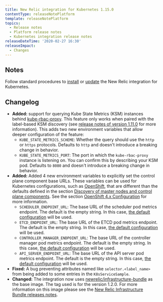 ```yaml
---
title: New Relic integration for Kubernetes 1.15.0
contentType: releaseNotePlatform
template: releaseNotePlatform
topics:
  - Release notes
  - Platform release notes
  - Kubernetes integration release notes
releaseDateTime: '2020-02-27 16:30'
releaseImpact:
  - Changes
---
```


## Notes

Follow standard procedures to [install](/docs/integrations/host-integrations/host-integrations-list/kubernetes-monitoring-integration#install) or [update](/docs/integrations/host-integrations/host-integrations-list/kubernetes-monitoring-integration#update) the New Relic integration for Kubernetes.

## Changelog

* **Added:** support for querying Kube State Metrics (KSM) instances behind [kube-rbac-proxy](https://github.com/brancz/kube-rbac-proxy). This feature only works when paired with the label-based KSM discovery (see [release notes of version 1.11.0](https://docs.newrelic.com/docs/release-notes/platform-release-notes/host-integrations-release-notes#h2-new-relic-integration-for-kubernetes-1110) for more information). This adds two new environment variables that allow deeper configuration of the feature:
  * `KUBE_STATE_METRICS_SCHEME`: Whether the query should use the `http` or `https` protocols. Defaults to `http` and doesn't introduce a breaking change in behavior.
  * `KUBE_STATE_METRICS_PORT`: The port in which the `kube-rbac-proxy` instance is listening on. You can confirm this by describing your KSM pod. Defaults to `8080` and doesn't introduce a breaking change in behavior.
* **Added:** Added 4 new environment variables to explicitly set the control plane component base URLs​. These variables can be used for Kubernetes configurations, such as [OpenShift](http://learn.openshift.com/?extIdCarryOver=true&sc_cid=701f2000001OH7iAAG), that are different than the defaults defined in the section [Discovery of master nodes and control plane components](https://docs.newrelic.com/docs/integrations/kubernetes-integration/installation/configure-control-plane-monitoring#discover-nodes-components). See the section [OpenShift 4.x Configuration](https://docs.newrelic.com/docs/integrations/kubernetes-integration/installation/configure-control-plane-monitoring#openshift-4x-configuration) for more information.
  * `SCHEDULER_ENDPOINT_URL`: The base URL of the scheduler pod metrics endpoint. The default is the empty string. In this case, [the default configuration](https://docs.newrelic.com/docs/integrations/kubernetes-integration/installation/configure-control-plane-monitoring#discover-nodes-components) will be used.
  * `ETCD_ENDPOINT_URL`: The base URL of the ETCD pod metrics endpoint. The default is the empty string. In this case, [the default configuration](https://docs.newrelic.com/docs/integrations/kubernetes-integration/installation/configure-control-plane-monitoring#discover-nodes-components) will be used.
  * `CONTROLLER_MANAGER_ENDPOINT_URL`: The base URL of the controller manager pod metrics endpoint. The default is the empty string. In this case, [the default configuration](https://docs.newrelic.com/docs/integrations/kubernetes-integration/installation/configure-control-plane-monitoring#discover-nodes-components) will be used.
  * `API_SERVER_ENDPOINT_URL`: The base URL of the API server pod metrics endpoint. The default is the empty string. In this case, [the default configuration](https://docs.newrelic.com/docs/integrations/kubernetes-integration/installation/configure-control-plane-monitoring#discover-nodes-components) will be used.
* **Fixed:** A bug preventing attributes named like `selector.<label_name>` from being added to some entries in the `K8sServiceSample`.
* **Changed:** The integration now uses [newrelic/infrastructure-bundle](https://github.com/newrelic/infrastructure-bundle/releases/tag/1.2.0) as the base image. The tag used is for the version 1.2.0. For more information on this image please see the [New Relic Infrastructure Bundle releases notes](https://github.com/newrelic/infrastructure-bundle/releases/tag/1.2.0).
